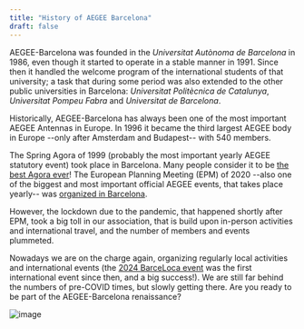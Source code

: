 ```yaml
---
title: "History of AEGEE Barcelona"
draft: false
---
```


AEGEE-Barcelona was founded in the _Universitat Autònoma de Barcelona_ in 1986, even though it started to operate in a stable manner in 1991. Since then it handled the welcome program of the international students of that university; a task that during some period was also extended to the other public universities in Barcelona: _Universitat Politècnica de Catalunya_, _Universitat Pompeu Fabra_ and _Universitat de Barcelona_.

Historically, AEGEE-Barcelona has always been one of the most important AEGEE Antennas in Europe. In 1996 it became the third largest AEGEE body in Europe --only after Amsterdam and Budapest-- with 540 members.

The Spring Agora of 1999 (probably the most important yearly AEGEE statutory event) took place in Barcelona. Many people consider it to be [the best Agora ever](https://www.aegeegoldentimes.eu/and-the-winner-is-barcelona/)! The European Planning Meeting (EPM) of 2020 --also one of the biggest and most important official AEGEE events, that takes place yearly-- was [organized in Barcelona](https://www.aegeegoldentimes.eu/epm-barcelona-2020/).

However, the lockdown due to the pandemic, that happened shortly after EPM, took a big toll in our association, that is build upon in-person activities and international travel, and the number of members and events plummeted.

Nowadays we are on the charge again, organizing regularly local activities and international events (the [2024 BarceLoca event](https://my.aegee.eu/events/barceloca-unleash-the-city) was the first international event since then, and a big success!). We are still far behind the numbers of pre-COVID times, but slowly getting there. Are you ready to be part of the AEGEE-Barcelona renaissance?

![image](/images/aegee/sagrada_small.jpg)
